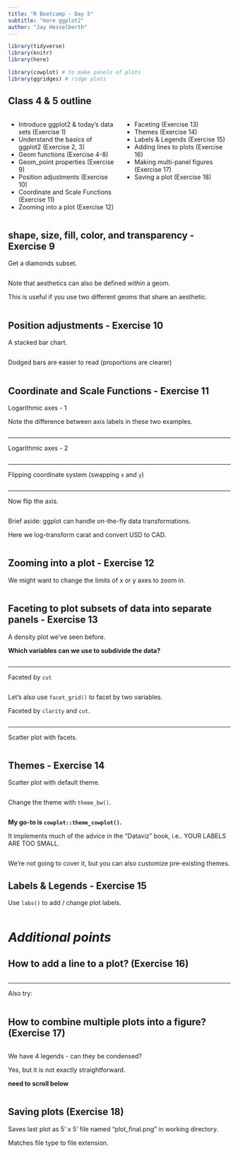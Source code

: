 ```yaml
---
title: "R Bootcamp - Day 5"
subtitle: "more ggplot2"
author: "Jay Hesselberth"
---
```


```r
library(tidyverse)
library(knitr)
library(here)

library(cowplot) # to make panels of plots
library(ggridges) # ridge plots
```

## Class 4 & 5 outline {.smaller}

:::: {.columns}

::: {.column width="50%"}
- Introduce ggplot2 & today's data sets (Exercise 1)
- Understand the basics of ggplot2 (Exercise 2, 3)
- Geom functions (Exercise 4-8)
- Geom_point properties (Exercise 9)
- Position adjustments (Exercise 10)
- Coordinate and Scale Functions (Exercise 11)
- Zooming into a plot (Exercise 12)
:::

::: {.column width="50%"}
- Faceting (Exercise 13)
- Themes (Exercise 14)
- Labels & Legends (Exercise 15)
- Adding lines to plots (Exercise 16)
- Making multi-panel figures (Exercise 17)
- Saving a plot (Exercise 18)
:::

::::

## shape, size, fill, color, and transparency - Exercise 9

Get a diamonds subset.

```r
```

Note that aesthetics can also be defined *within* a geom.

This is useful if you use two different geoms that share an aesthetic.

```r
```

## Position adjustments - Exercise 10

A stacked bar chart.

```r
```

Dodged bars are easier to read (proportions are clearer)

```r
```

## Coordinate and Scale Functions - Exercise 11

Logarithmic axes - 1

Note the difference between axis labels in these two examples.

```r
```

---

Logarithmic axes - 2

```r
```

---

Flipping coordinate system (swapping `x` and `y`)

```r
```

---

Now flip the axis.

```r
```

Brief aside: ggplot can handle on-the-fly data transformations. 

Here we log-transform carat and convert USD to CAD.

```r
```

## Zooming into a plot - Exercise 12

We might want to change the limits of x or y axes to zoom in.

```r
```

## Faceting to plot subsets of data into separate panels - Exercise 13

A density plot we've seen before.

**Which variables can we use to subdivide the data?**

```r
```

---

Faceted by `cut`

```r
```

Let's also use `facet_grid()` to facet by two variables.

Faceted by `clarity` and `cut`.

```r
```

---

Scatter plot with facets.

```r
```

## Themes - Exercise 14

Scatter plot with default theme. 

```r
```

Change the theme with `theme_bw()`.

```r
```

**My go-to is `cowplot::theme_cowplot()`.**

It implements much of the advice in the "Dataviz" book, i.e.. YOUR LABELS ARE TOO
SMALL.

```r
```

We're not going to cover it, but you can also customize pre-existing themes.

## Labels & Legends - Exercise 15
    
Use `labs()` to add / change plot labels.

```r
```

# *Additional points*

## How to add a line to a plot? (Exercise 16)

```r
```

---

Also try:

```r
```

## How to combine multiple plots into a figure? (Exercise 17)

```r
```

We have 4 legends - can they be condensed?
  
Yes, but it is not exactly straightforward.

**need to scroll below**

```r
```

## Saving plots (Exercise 18)

Saves last plot as 5' x 5' file named "plot_final.png" in working directory.

Matches file type to file extension.

```r
```
